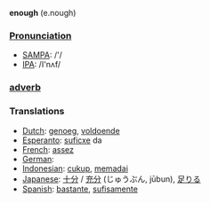 '''enough''' (e.nough)

===[[Pronunciation]]===
*[[w:SAMPA|SAMPA]]: /'/
*[[w:IPA|IPA]]: /I'nʌf/

===[[adverb]]===

=== Translations ===
*[[Dutch]]: [[genoeg]], [[voldoende]]
*[[Esperanto]]: [[suficxe]] da
*[[French]]: [[assez]]
*[[German]]: [[]]
*[[Indonesian]]: [[cukup]], [[memadai]]
*[[Japanese]]: [[十分]] / [[充分]] (じゅうぶん, jūbun), [[足りる]]
*[[Spanish]]: [[bastante]], [[sufisamente]]